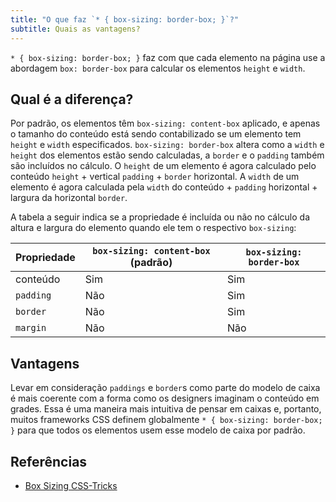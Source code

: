 ```yaml
---
title: "O que faz `* { box-sizing: border-box; }`?"
subtitle: Quais as vantagens?
---
```


`* { box-sizing: border-box; }` faz com que cada elemento na página use a abordagem `box: border-box` para calcular os elementos `height` e `width`.

## Qual é a diferença?

Por padrão, os elementos têm `box-sizing: content-box` aplicado, e apenas o tamanho do conteúdo está sendo contabilizado se um elemento tem `height` e `width` especificados. `box-sizing: border-box` altera como a `width` e `height` dos elementos estão sendo calculadas, a `border` e o `padding` também são incluídos no cálculo. O `height` de um elemento é agora calculado pelo conteúdo `height` + vertical `padding` + `border` horizontal. A `width` de um elemento é agora calculada pela `width` do conteúdo + `padding` horizontal + largura da horizontal `border`.

A tabela a seguir indica se a propriedade é incluída ou não no cálculo da altura e largura do elemento quando ele tem o respectivo `box-sizing`:

| Propriedade  | `box-sizing: content-box` (padrão)   | `box-sizing: border-box`  |
| ------------ | ------------------------------------ | ------------------------- |
| conteúdo     | Sim                                  | Sim                       |
| `padding`    | Não                                  | Sim                       |
| `border`     | Não                                  | Sim                       |
| `margin`     | Não                                  | Não                       |

## Vantagens

Levar em consideração `paddings` e `border`s como parte do modelo de caixa é mais coerente com a forma como os designers imaginam o conteúdo em grades. Essa é uma maneira mais intuitiva de pensar em caixas e, portanto, muitos frameworks CSS definem globalmente `* { box-sizing: border-box; }` para que todos os elementos usem esse modelo de caixa por padrão.

## Referências

-   [Box Sizing CSS-Tricks](https://css-tricks.com/box-sizing/)
